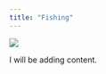 ```yaml
---
title: "Fishing"
---
```


![](../zresources/img/fishing1.webp){fig-align="center"}

:::{.callout-warning appearance="simple"}
I will be adding content.
:::
